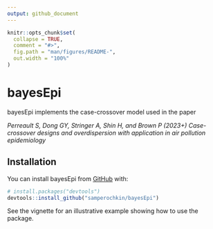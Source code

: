 ```yaml
---
output: github_document
---
```


<!-- README.md is generated from README.Rmd. Please edit that file -->

```r
knitr::opts_chunk$set(
  collapse = TRUE,
  comment = "#>",
  fig.path = "man/figures/README-",
  out.width = "100%"
)
```

# bayesEpi

<!-- badges: start -->
<!-- badges: end -->

bayesEpi implements the case-crossover model used in the paper

*Perreault S, Dong GY, Stringer A, Shin H, and Brown P (2023+) Case-crossover designs and overdispersion with application in air pollution epidemiology*


## Installation

You can install bayesEpi from [GitHub](https://github.com/) with:

``` r
# install.packages("devtools")
devtools::install_github("samperochkin/bayesEpi")

```

See the vignette for an illustrative example showing how to use the package.
